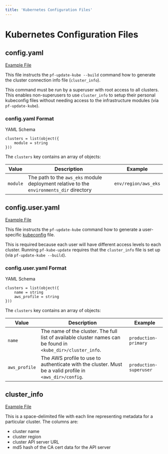 ```yaml
---
title: 'Kubernetes Configuration Files'
---
```


# Kubernetes Configuration Files

## config.yaml

[Example File](https://github.com/Panfactum/stack/tree/__PANFACTUM_VERSION_EDGE__/packages/reference/.kube/config.yaml)

This file instructs the `pf-update-kube --build` command how to generate the cluster connection info file (`cluster_info`).

This command must be run by a superuser with root access to all clusters. This enables non-superusers to use
`cluster_info` to setup their personal kubeconfig files without needing access to the infrastructure modules (via `pf-update-kube`).

### config.yaml Format

YAML Schema

```hcl
clusters = list(object({
    module = string
}))
```

The `clusters` key contains an array of objects:

| Value    | Description                                                                              | Example              |
| -------- | ---------------------------------------------------------------------------------------- | -------------------- |
| `module` | The path to the `aws_eks` module deployment relative to the `environments_dir` directory | `env/region/aws_eks` |

## config.user.yaml

[Example File](https://github.com/Panfactum/stack/tree/__PANFACTUM_VERSION_EDGE__/packages/reference/.kube/config.user.yaml)

This file instructs the `pf-update-kube` command how to generate a user-specific [kubeconfig](https://kubernetes.io/docs/concepts/configuration/organize-cluster-access-kubeconfig/) file.

This is required because each user will have different access levels to each cluster. Running `pf-kube-update` requires that the
`cluster_info` file is set up (via `pf-update-kube --build`).

### config.user.yaml Format

YAML Schema

```hcl
clusters = list(object({
    name = string
    aws_profile = string
}))
```

The `clusters` key contains an array of objects:

| Value         | Description                                                                                                  | Example                |
| ------------- | ------------------------------------------------------------------------------------------------------------ | ---------------------- |
| `name`        | The name of the cluster. The full list of available cluster names can be found in `<kube_dir>/cluster_info`. | `production-primary`   |
| `aws_profile` | The AWS profile to use to authenticate with the cluster. Must be a valid profile in `<aws_dir>/config`.      | `production-superuser` |

## cluster_info

[Example File](https://github.com/Panfactum/stack/tree/__PANFACTUM_VERSION_EDGE__/packages/reference/.kube/cluster_info)

This is a space-delimited file with each line representing metadata for a particular cluster. The columns are:

- cluster name
- cluster region
- cluster API server URL
- md5 hash of the CA cert data for the API server

